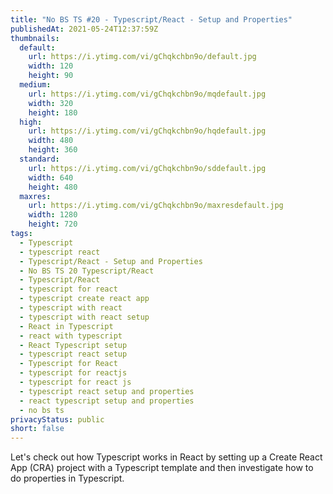 ```yaml
---
title: "No BS TS #20 - Typescript/React - Setup and Properties"
publishedAt: 2021-05-24T12:37:59Z
thumbnails:
  default:
    url: https://i.ytimg.com/vi/gChqkchbn9o/default.jpg
    width: 120
    height: 90
  medium:
    url: https://i.ytimg.com/vi/gChqkchbn9o/mqdefault.jpg
    width: 320
    height: 180
  high:
    url: https://i.ytimg.com/vi/gChqkchbn9o/hqdefault.jpg
    width: 480
    height: 360
  standard:
    url: https://i.ytimg.com/vi/gChqkchbn9o/sddefault.jpg
    width: 640
    height: 480
  maxres:
    url: https://i.ytimg.com/vi/gChqkchbn9o/maxresdefault.jpg
    width: 1280
    height: 720
tags:
  - Typescript
  - typescript react
  - Typescript/React - Setup and Properties
  - No BS TS 20 Typescript/React
  - Typescript/React
  - typescript for react
  - typescript create react app
  - typescript with react
  - typescript with react setup
  - React in Typescript
  - react with typescript
  - React Typescript setup
  - typescript react setup
  - Typescript for React
  - typescript for reactjs
  - typescript for react js
  - typescript react setup and properties
  - react typescript setup and properties
  - no bs ts
privacyStatus: public
short: false
---
```

  
Let's check out how Typescript works in React by setting up a Create React App (CRA) project with a Typescript template and then investigate how to do properties in Typescript.
